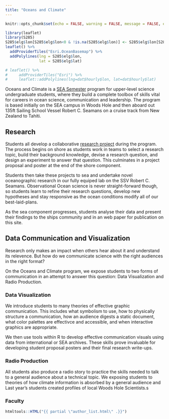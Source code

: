 ```yaml
---
title: "Oceans and Climate"
---
```


```r
knitr::opts_chunk$set(echo = FALSE, warning = FALSE, message = FALSE, error = FALSE)
```

<div class="row-full">

```r
library(leaflet)
library(S285)
S285$elg$lon[S285$elg$lon<0 & !is.na(S285$elg$lon)] <- S285$elg$lon[S285$elg$lon<0 & !is.na(S285$elg$lon)] + 360
leaflet() %>%
  addProviderTiles("Esri.OceanBasemap") %>%
  addPolylines(lng = S285$elg$lon,
               lat = S285$elg$lat)

# leaflet() %>%
#     addProviderTiles("Esri") %>%
#     leaflet::addPolylines(lng=dat$hourly$lon, lat=dat$hourly$lat)
```

</div>

Oceans and Climate is a [SEA Semester](https://www.sea.edu) program for upper-level science undergraduate students, where they build a complete toolbox of skills vital for careers in ocean science, communication and leadership. The program is based initially on the SEA campus in Woods Hole and then aboard out 135ft Sailing School Vessel Robert C. Seamans on a cruise track from New Zealand to Tahiti.

## Research

Students all develop a collaborative [research project](../S285_research) during the program. The process begins on shore as students work in teams to select a research topic, build their background knowledge, devise a research question, and design an experiment to answer that question. This culminates in a project proposal and poster at the end of the shore component.

Students then take these projects to sea and undertake novel oceanographic research in our fully equiped lab on the SSV Robert C. Seamans. Observational Ocean science is never straight-forward though, so students learn to refine their research questions, develop new hypotheses and stay responsive as the ocean conditions modify all of our best-laid-plans.

As the sea component progresses, students analyse their data and present their findings to the ships community and in an web paper for publication on this site.

## Data Communication and Visualization

Research only makes an impact when others hear about it and understand its relevence. But how do we communicate science with the right audiences in the right format?

On the Oceans and Climate program, we expose students to two forms of communication in an attempt to answer this question: Data Visualization and Radio Production.

### Data Visualization 

We introduce students to many theories of effective graphic communication. This includes what symbolism to use, how to physically structure a communication, how an audience digests a static document, what color palettes are effectivce and accessible, and when interactive graphics are appropriate.

We then use tools within R to develop effective communication visuals using data from international or SEA archives. These skills prove invaluable for developing student proposal posters and their final research write-ups.

### Radio Production

All students also produce a radio story to practice the skills needed to talk to a general audience about a technical topic. We exposing students to theories of how climate information is absorbed by a general audience and Last year's students created profiles of local Woods Hole Scientists.s

### Faculty

```r
htmltools::HTML("{{ partial \"author_list.html\" .}}")
```

